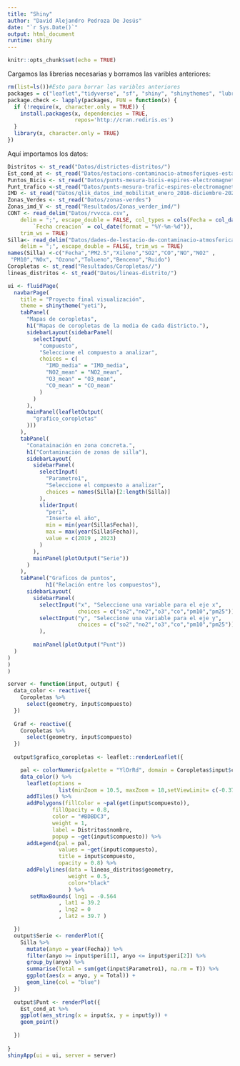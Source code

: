 ---
title: "Shiny"
author: "David Alejandro Pedroza De Jesús"
date: "`r Sys.Date()`"
output: html_document
runtime: shiny
---

```{r setup, include=FALSE}
knitr::opts_chunk$set(echo = TRUE)
```

Cargamos las librerias necesarias y borramos las varibles anteriores:

```{r results='hide', warning=FALSE}
rm(list=ls())#Esto para borrar las varibles anteriores
packages = c("leaflet","tidyverse", "sf", "shiny", "shinythemes", "lubridate")
package.check <- lapply(packages, FUN = function(x) {
  if (!require(x, character.only = TRUE)) {
    install.packages(x, dependencies = TRUE,
                     repos='http://cran.rediris.es')
  }
  library(x, character.only = TRUE)
})
```


Aquí importamos los datos:
```{r}
Distritos <- st_read("Datos/districtes-distritos/") 
Est_cond_at <- st_read("Datos/estacions-contaminacio-atmosferiques-estaciones-contaminacion-atmosfericas/")
Puntos_Bicis <- st_read("Datos/punts-mesura-bicis-espires-electromagnetiques-puntos-medida-bicis-espiras-electr/")
Punt_trafico <-st_read("Datos/punts-mesura-trafic-espires-electromagnetiques-puntos-medida-trafico-espiras-ele")
IMD <- st_read("Datos/qlik_datos_imd_mobilitat_enero_2016-diciembre-2022_coord")
Zonas_Verdes <- st_read("Datos/zonas-verdes")
Zonas_imd_V <- st_read("Resultados/Zonas_verder_imd/")
CONT <- read_delim("Datos/rvvcca.csv", 
    delim = ";", escape_double = FALSE, col_types = cols(Fecha = col_date(format = "%Y-%m-%d"), 
        `Fecha creacion` = col_date(format = "%Y-%m-%d")), 
    trim_ws = TRUE)
Silla<- read_delim("Datos/dades-de-lestacio-de-contaminacio-atmosferica-de-pista-de-silla-4a.csv", 
    delim = ";", escape_double = FALSE, trim_ws = TRUE)
names(Silla) <-c("Fecha","PM2.5","Xileno","SO2","CO","NO","NO2" ,   
 "PM10","NOx", "Ozono","Tolueno","Benceno","Ruido")
Coropletas <- st_read("Resultados/Coropletas//")
lineas_distritos <- st_read("Datos/lineas-distrito/")
```

```{r}
ui <- fluidPage(
  navbarPage(
    title = "Proyecto final visualización",
    theme = shinytheme("yeti"),
    tabPanel(
      "Mapas de coropletas",
      h1("Mapas de coropletas de la media de cada districto."),
      sidebarLayout(sidebarPanel(
        selectInput(
          "compuesto",
          "Seleccione el compuesto a analizar",
          choices = c(
            "IMD_media" = "IMD_media",
            "NO2_mean" = "NO2_mean",
            "O3_mean" = "O3_mean",
            "CO_mean" = "CO_mean"
          )
        )
      ),
      mainPanel(leafletOutput(
        "grafico_coropletas"
      )))
    ),
    tabPanel(
      "Conatainación en zona concreta.",
      h1("Contaminación de zonas de silla"),
      sidebarLayout(
        sidebarPanel(
          selectInput(
            "Parametro1",
            "Seleccione el compuesto a analizar",
            choices = names(Silla)[2:length(Silla)]
          ),
          sliderInput(
            "peri",
            "Inserte el año",
            min = min(year(Silla$Fecha)),
            max = max(year(Silla$Fecha)),
            value = c(2019 , 2023)
          )
        ),
        mainPanel(plotOutput("Serie"))
      )
    ),
    tabPanel("Graficos de puntos",
            h1("Relación entre los compuestos"),
      sidebarLayout(
        sidebarPanel(
          selectInput("x", "Seleccione una variable para el eje x", 
                      choices = c("so2","no2","o3","co","pm10","pm25")),
          selectInput("y", "Seleccione una variable para el eje y", 
                      choices = c("so2","no2","o3","co","pm10","pm25"))
          ),
        
        mainPanel(plotOutput("Punt"))
  )
)
)
)

server <- function(input, output) {
  data_color <- reactive({
    Coropletas %>%
      select(geometry, input$compuesto)
  })
  
  Graf <- reactive({
    Coropletas %>%
      select(geometry, input$compuesto)
  })
  
  output$grafico_coropletas <- leaflet::renderLeaflet({

    pal <- colorNumeric(palette = "YlOrRd", domain = Coropletas$input$compuesto)
    data_color() %>%
      leaflet(options = 
                list(minZoom = 10.5, maxZoom = 18,setViewLimit= c(-0.37739, 39.46975))) %>%
      addTiles() %>%
      addPolygons(fillColor = ~pal(get(input$compuesto)),
              fillOpacity = 0.8, 
              color = "#BDBDC3", 
              weight = 1,
              label = Distritos$nombre,
              popup = ~get(input$compuesto)) %>%
      addLegend(pal = pal, 
                values = ~get(input$compuesto), 
                title = input$compuesto, 
                opacity = 0.8) %>%
      addPolylines(data = lineas_distritos$geometry,
                   weight = 0.5,
                   color="black"
                   ) %>%
       setMaxBounds( lng1 = -0.564
                , lat1 = 39.2
                , lng2 = 0
                , lat2 = 39.7 )

  })
  output$Serie <- renderPlot({
    Silla %>%
      mutate(anyo = year(Fecha)) %>%
      filter(anyo >= input$peri[1], anyo <= input$peri[2]) %>%
      group_by(anyo) %>%
      summarise(Total = sum(get(input$Parametro1), na.rm = T)) %>%
      ggplot(aes(x = anyo, y = Total)) +
      geom_line(col = "blue")
  })
  
  output$Punt <- renderPlot({
    Est_cond_at %>%
    ggplot(aes_string(x = input$x, y = input$y)) +
    geom_point()
    
  })
  
}
shinyApp(ui = ui, server = server)
```




